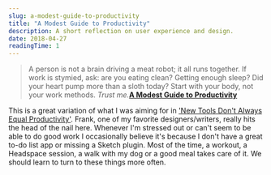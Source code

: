 ```yaml
---
slug: a-modest-guide-to-productivity
title: "A Modest Guide to Productivity"
description: A short reflection on user experience and design.
date: 2018-04-27
readingTime: 1
---
```


> A person is not a brain driving a meat robot; it all runs together. If work is stymied, ask: are you eating clean? Getting enough sleep? Did your heart pump more than a sloth today? Start with your body, not your work methods. _Trust me._**<a href="https://frankchimero.com/blog/2018/productivity-guide/">A Modest Guide to Productivity</a>**

This is a great variation of what I was aiming for in <a href="/newtools/">'New Tools Don't Always Equal Productivity'</a>. Frank, one of my favorite designers/writers, really hits the head of the nail here. Whenever I'm stressed out or can't seem to be able to do good work I occasionally believe it's because I don't have a great to-do list app or missing a Sketch plugin. Most of the time, a workout, a Headspace session, a walk with my dog or a good meal takes care of it. We should learn to turn to these things more often.